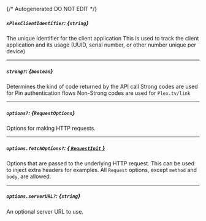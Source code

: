 {/* Autogenerated DO NOT EDIT  */}
##### `xPlexClientIdentifier`: *{`string`}*
The unique identifier for the client application
This is used to track the client application and its usage
(UUID, serial number, or other number unique per device)


---
##### `strong?`: *{`boolean`}*
Determines the kind of code returned by the API call
Strong codes are used for Pin authentication flows
Non\-Strong codes are used for `Plex.tv/link`


---
##### `options?`: *{`RequestOptions`}*
Options for making HTTP requests.

---
##### `options.fetchOptions?`: [*{ `RequestInit` }*](https://developer.mozilla.org/en-US/docs/Web/API/Request/Request#options)
Options that are passed to the underlying HTTP request. This can be used to inject extra headers for examples. All `Request` options, except `method` and `body`, are allowed.

---
##### `options.serverURL?`: *{`string`}*
An optional server URL to use.

